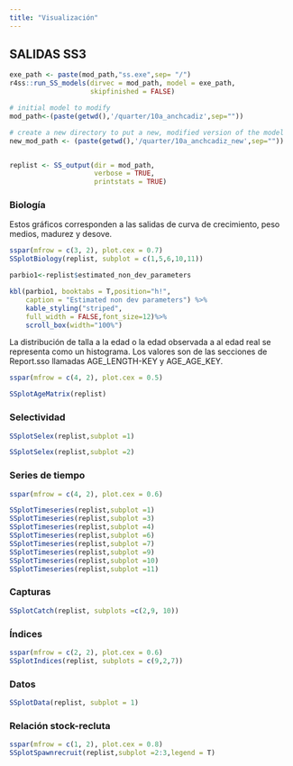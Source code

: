 ```yaml
---
title: "Visualización"
---
```




## SALIDAS SS3 {.tabset .tabset-fade .tabset-pills}

```r

exe_path <- paste(mod_path,"ss.exe",sep= "/")
r4ss::run_SS_models(dirvec = mod_path, model = exe_path, 
                    skipfinished = FALSE)


```

```r

# initial model to modify
mod_path<-(paste(getwd(),'/quarter/10a_anchcadiz',sep=""))

# create a new directory to put a new, modified version of the model
new_mod_path <- (paste(getwd(),'/quarter/10a_anchcadiz_new',sep=""))


replist <- SS_output(dir = mod_path, 
                     verbose = TRUE,
                     printstats = TRUE)

```


### Biología

Estos gráficos corresponden a las salidas de curva de crecimiento,  peso medios, madurez y desove.


```r

sspar(mfrow = c(3, 2), plot.cex = 0.7)
SSplotBiology(replist, subplot = c(1,5,6,10,11))

```


```r

parbio1<-replist$estimated_non_dev_parameters

kbl(parbio1, booktabs = T,position="h!",
    caption = "Estimated non dev parameters") %>%
    kable_styling("striped",
    full_width = FALSE,font_size=12)%>% 
    scroll_box(width="100%")

```

La distribución de talla a la edad o la edad observada a al edad real se representa como un histograma. Los valores son de las secciones de Report.sso llamadas AGE_LENGTH-KEY y AGE_AGE_KEY.


```r

sspar(mfrow = c(4, 2), plot.cex = 0.5)

SSplotAgeMatrix(replist)

```

### Selectividad

```r

SSplotSelex(replist,subplot =1)

```

```r

SSplotSelex(replist,subplot =2)

```

### Series de tiempo

```r

sspar(mfrow = c(4, 2), plot.cex = 0.6)

SSplotTimeseries(replist,subplot =1)
SSplotTimeseries(replist,subplot =3)
SSplotTimeseries(replist,subplot =4)
SSplotTimeseries(replist,subplot =6)
SSplotTimeseries(replist,subplot =7)
SSplotTimeseries(replist,subplot =9)
SSplotTimeseries(replist,subplot =10)
SSplotTimeseries(replist,subplot =11)

```


### Capturas

```r

SSplotCatch(replist, subplots =c(2,9, 10))

```

### Índices

```r
sspar(mfrow = c(2, 2), plot.cex = 0.6)
SSplotIndices(replist, subplots = c(9,2,7))

```

### Datos

```r

SSplotData(replist, subplot = 1)

```

### Relación stock-recluta

```r
sspar(mfrow = c(1, 2), plot.cex = 0.8)
SSplotSpawnrecruit(replist,subplot =2:3,legend = T)

```
